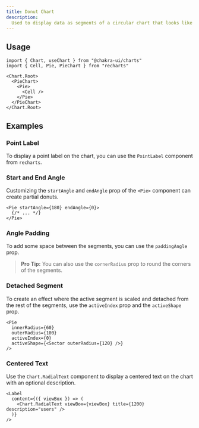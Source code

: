 ```yaml
---
title: Donut Chart
description:
  Used to display data as segments of a circular chart that looks like a donut
---
```


<ExampleTabs name="charts/donut-chart-basic" />

## Usage

```tsx
import { Chart, useChart } from "@chakra-ui/charts"
import { Cell, Pie, PieChart } from "recharts"
```

```tsx
<Chart.Root>
  <PieChart>
    <Pie>
      <Cell />
    </Pie>
  </PieChart>
</Chart.Root>
```

## Examples

### Point Label

To display a point label on the chart, you can use the `PointLabel` component
from `recharts`.

<ExampleTabs name="charts/donut-chart-with-point-label" />

### Start and End Angle

Customizing the `startAngle` and `endAngle` prop of the `<Pie>` component can
create partial donuts.

```tsx
<Pie startAngle={180} endAngle={0}>
  {/* ... */}
</Pie>
```

<ExampleTabs name="charts/donut-chart-with-start-and-end-angle" />

### Angle Padding

To add some space between the segments, you can use the `paddingAngle` prop.

> **Pro Tip:** You can also use the `cornerRadius` prop to round the corners of
> the segments.

<ExampleTabs name="charts/donut-chart-with-angle-padding" />

### Detached Segment

To create an effect where the active segment is scaled and detached from the
rest of the segments, use the `activeIndex` prop and the `activeShape` prop.

```tsx /activeIndex/ /activeShape/
<Pie
  innerRadius={60}
  outerRadius={100}
  activeIndex={0}
  activeShape={<Sector outerRadius={120} />}
/>
```

<ExampleTabs name="charts/donut-chart-with-detached-segment" />

### Centered Text

Use the `Chart.RadialText` component to display a centered text on the chart
with an optional description.

```tsx
<Label
  content={({ viewBox }) => (
    <Chart.RadialText viewBox={viewBox} title={1200} description="users" />
  )}
/>
```

<ExampleTabs name="charts/donut-chart-with-centered-text" />
